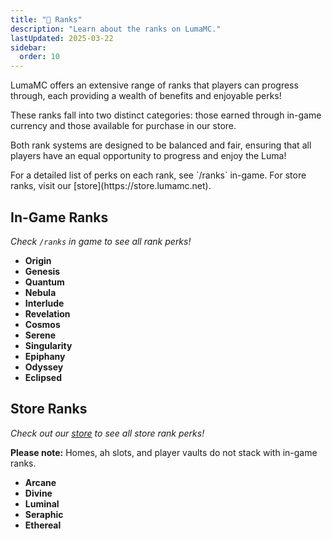 ```yaml
---
title: "🌟 Ranks"
description: "Learn about the ranks on LumaMC."
lastUpdated: 2025-03-22
sidebar:
  order: 10
---
```



LumaMC offers an extensive range of ranks that players can progress through, each providing a wealth
of benefits and enjoyable perks!

These ranks fall into two distinct categories: those earned through in-game currency and those
available for purchase in our store.

Both rank systems are designed to be balanced and fair, ensuring that all players have an equal
opportunity to progress and enjoy the Luma!

<Aside>
  For a detailed list of perks on each rank, see `/ranks` in-game. For store ranks, visit our
  [store](https://store.lumamc.net).
</Aside>

<div class="list">

## In-Game Ranks

_Check `/ranks` in game to see all rank perks!_

- **Origin**
- **Genesis**
- **Quantum**
- **Nebula**
- **Interlude**
- **Revelation**
- **Cosmos**
- **Serene**
- **Singularity**
- **Epiphany**
- **Odyssey**
- **Eclipsed**

## Store Ranks

_Check out our [store](https://store.lumamc.net) to see all store rank perks!_

**Please note:** Homes, ah slots, and player vaults do not stack with in-game ranks.

- **Arcane**
- **Divine**
- **Luminal**
- **Seraphic**
- **Ethereal**

</div>
